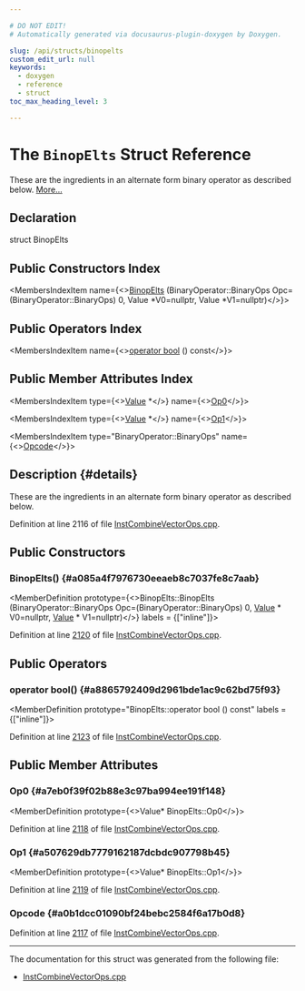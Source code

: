 ```yaml
---

# DO NOT EDIT!
# Automatically generated via docusaurus-plugin-doxygen by Doxygen.

slug: /api/structs/binopelts
custom_edit_url: null
keywords:
  - doxygen
  - reference
  - struct
toc_max_heading_level: 3

---
```





# The `BinopElts` Struct Reference

<DoxygenPage pluginConfig={pluginConfig}>

These are the ingredients in an alternate form binary operator as described below. <a href="#details">More...</a>

## Declaration

<CodeBlock>struct BinopElts</CodeBlock>

## Public Constructors Index

<MembersIndex>

<MembersIndexItem
  name={<><a href="#a085a4f7976730eeaeb8c7037fe8c7aab">BinopElts</a> (BinaryOperator::BinaryOps Opc=(BinaryOperator::BinaryOps) 0, Value &#42;V0=nullptr, Value &#42;V1=nullptr)</>}>
</MembersIndexItem>

</MembersIndex>

## Public Operators Index

<MembersIndex>

<MembersIndexItem
  name={<><a href="#a8865792409d2961bde1ac9c62bd75f93">operator bool</a> () const</>}>
</MembersIndexItem>

</MembersIndex>

## Public Member Attributes Index

<MembersIndex>

<MembersIndexItem
  type={<><a href="/docs/api/classes/llvm/value">Value</a> &#42;</>}
  name={<><a href="#a7eb0f39f02b88e3c97ba994ee191f148">Op0</a></>}>
</MembersIndexItem>

<MembersIndexItem
  type={<><a href="/docs/api/classes/llvm/value">Value</a> &#42;</>}
  name={<><a href="#a507629db7779162187dcbdc907798b45">Op1</a></>}>
</MembersIndexItem>

<MembersIndexItem
  type="BinaryOperator::BinaryOps"
  name={<><a href="#a0b1dcc01090bf24bebc2584f6a17b0d8">Opcode</a></>}>
</MembersIndexItem>

</MembersIndex>

## Description {#details}

These are the ingredients in an alternate form binary operator as described below.

Definition at line 2116 of file <a href="/docs/api/files/lib/lib/transforms/lib/transforms/instcombine/instcombinevectorops-cpp">InstCombineVectorOps.cpp</a>.

<SectionDefinition>

## Public Constructors

### BinopElts() {#a085a4f7976730eeaeb8c7037fe8c7aab}

<MemberDefinition
  prototype={<>BinopElts::BinopElts (BinaryOperator::BinaryOps Opc=(BinaryOperator::BinaryOps) 0, <a href="/docs/api/classes/llvm/value">Value</a> &#42; V0=nullptr, <a href="/docs/api/classes/llvm/value">Value</a> &#42; V1=nullptr)</>}
  labels = {["inline"]}>

Definition at line <a href="/docs/api/files/lib/lib/transforms/lib/transforms/instcombine/instcombinevectorops-cpp/#l02120">2120</a> of file <a href="/docs/api/files/lib/lib/transforms/lib/transforms/instcombine/instcombinevectorops-cpp">InstCombineVectorOps.cpp</a>.
</MemberDefinition>

</SectionDefinition>

<SectionDefinition>

## Public Operators

### operator bool() {#a8865792409d2961bde1ac9c62bd75f93}

<MemberDefinition
  prototype="BinopElts::operator bool () const"
  labels = {["inline"]}>

Definition at line <a href="/docs/api/files/lib/lib/transforms/lib/transforms/instcombine/instcombinevectorops-cpp/#l02123">2123</a> of file <a href="/docs/api/files/lib/lib/transforms/lib/transforms/instcombine/instcombinevectorops-cpp">InstCombineVectorOps.cpp</a>.
</MemberDefinition>

</SectionDefinition>

<SectionDefinition>

## Public Member Attributes

### Op0 {#a7eb0f39f02b88e3c97ba994ee191f148}

<MemberDefinition
  prototype={<>Value&#42; BinopElts::Op0</>}>

Definition at line <a href="/docs/api/files/lib/lib/transforms/lib/transforms/instcombine/instcombinevectorops-cpp/#l02118">2118</a> of file <a href="/docs/api/files/lib/lib/transforms/lib/transforms/instcombine/instcombinevectorops-cpp">InstCombineVectorOps.cpp</a>.
</MemberDefinition>

### Op1 {#a507629db7779162187dcbdc907798b45}

<MemberDefinition
  prototype={<>Value&#42; BinopElts::Op1</>}>

Definition at line <a href="/docs/api/files/lib/lib/transforms/lib/transforms/instcombine/instcombinevectorops-cpp/#l02119">2119</a> of file <a href="/docs/api/files/lib/lib/transforms/lib/transforms/instcombine/instcombinevectorops-cpp">InstCombineVectorOps.cpp</a>.
</MemberDefinition>

### Opcode {#a0b1dcc01090bf24bebc2584f6a17b0d8}

<MemberDefinition
  prototype="BinaryOperator::BinaryOps BinopElts::Opcode">

Definition at line <a href="/docs/api/files/lib/lib/transforms/lib/transforms/instcombine/instcombinevectorops-cpp/#l02117">2117</a> of file <a href="/docs/api/files/lib/lib/transforms/lib/transforms/instcombine/instcombinevectorops-cpp">InstCombineVectorOps.cpp</a>.
</MemberDefinition>

</SectionDefinition>

<hr/>

The documentation for this struct was generated from the following file:

<ul>
<li><a href="/docs/api/files/lib/lib/transforms/lib/transforms/instcombine/instcombinevectorops-cpp">InstCombineVectorOps.cpp</a></li>
</ul>

</DoxygenPage>
